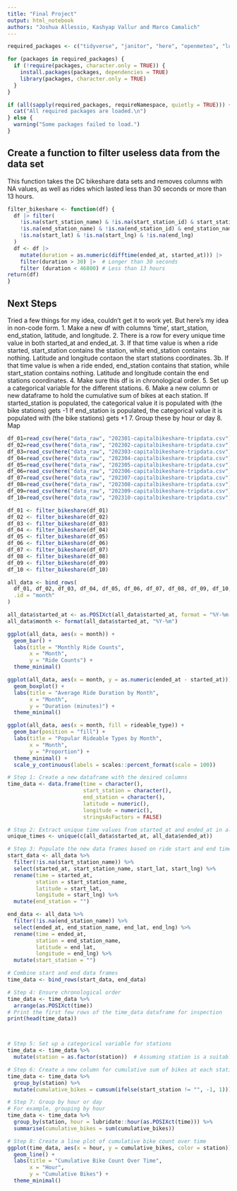 ```yaml
---
title: "Final Project"
output: html_notebook
authors: "Joshua Allessio, Kashyap Vallur and Marco Camalich"
---
```

 
```r
required_packages <- c("tidyverse", "janitor", "here", "openmeteo", "lubridate", "forcats", "dplyr")

for (packages in required_packages) {
  if (!require(packages, character.only = TRUE)) {
    install.packages(packages, dependencies = TRUE)
    library(packages, character.only = TRUE)
  }
}

if (all(sapply(required_packages, requireNamespace, quietly = TRUE))) {
  cat("All required packages are loaded.\n")
} else {
  warning("Some packages failed to load.")
}

```

## Create a function to filter useless data from the data set
This function takes the DC bikeshare data sets and removes columns with NA values, as well as rides which lasted
less than 30 seconds or more than 13 hours. 
```r
filter_bikeshare <- function(df) {
  df |> filter(
    !is.na(start_station_name) & !is.na(start_station_id) & start_station_name != "" & start_station_id != "" &
    !is.na(end_station_name) & !is.na(end_station_id) & end_station_name != "" & end_station_id != "" &
    !is.na(start_lat) & !is.na(start_lng) & !is.na(end_lng)    
  )
  df <- df |> 
    mutate(duration = as.numeric(difftime(ended_at, started_at))) |>  
    filter(duration > 30) |>  # Longer than 30 seconds
    filter (duration < 46800) # Less than 13 hours
return(df)
}
```


## Next Steps
Tried a few things for my idea, couldn't get it to work yet. But here's my idea in non-code form. 
1. Make a new df with columns 'time', start_station, end_station, latitude, and longitude. 
2. There is a row for every unique time value in both started_at and ended_at. 
3. If that time value is when a ride started, start_station contains the station, while end_station contains nothing.          Latitude and longitude contaon the start stations coordinates. 
3b. If that time value is when a ride ended, end_station contains that station, while start_station contains nothing.          Latitude and longitude contain the end stations coordinates. 
4. Make sure this df is in chronological order. 
5. Set up a categorical variable for the different stations. 
6. Make a new column or new dataframe to hold the cumulative sum of bikes at each station. 
   If started_station is populated, the categorical value it is populated with (the bike stations) gets -1
   If end_station is populated, the categorical value it is populated with (the bike stations) gets +1
7. Group these by hour or day
8. Map

```r
df_01=read_csv(here("data_raw", "202301-capitalbikeshare-tripdata.csv"))
df_02=read_csv(here("data_raw", "202302-capitalbikeshare-tripdata.csv"))
df_03=read_csv(here("data_raw", "202303-capitalbikeshare-tripdata.csv"))
df_04=read_csv(here("data_raw", "202304-capitalbikeshare-tripdata.csv"))
df_05=read_csv(here("data_raw", "202305-capitalbikeshare-tripdata.csv"))
df_06=read_csv(here("data_raw", "202306-capitalbikeshare-tripdata.csv"))
df_07=read_csv(here("data_raw", "202307-capitalbikeshare-tripdata.csv"))
df_08=read_csv(here("data_raw", "202308-capitalbikeshare-tripdata.csv"))
df_09=read_csv(here("data_raw", "202309-capitalbikeshare-tripdata.csv"))
df_10=read_csv(here("data_raw", "202310-capitalbikeshare-tripdata.csv"))
```

```r
df_01 <- filter_bikeshare(df_01)
df_02 <- filter_bikeshare(df_02)
df_03 <- filter_bikeshare(df_03)
df_04 <- filter_bikeshare(df_04)
df_05 <- filter_bikeshare(df_05)
df_06 <- filter_bikeshare(df_06)
df_07 <- filter_bikeshare(df_07)
df_08 <- filter_bikeshare(df_08)
df_09 <- filter_bikeshare(df_09)
df_10 <- filter_bikeshare(df_10)
```

```r
all_data <- bind_rows(
  df_01, df_02, df_03, df_04, df_05, df_06, df_07, df_08, df_09, df_10,
  .id = "month"
)

all_data$started_at <- as.POSIXct(all_data$started_at, format = "%Y-%m-%d %H:%M:%S")
all_data$month <- format(all_data$started_at, "%Y-%m")

ggplot(all_data, aes(x = month)) +
  geom_bar() +
  labs(title = "Monthly Ride Counts",
       x = "Month",
       y = "Ride Counts") +
  theme_minimal()
```

```r
ggplot(all_data, aes(x = month, y = as.numeric(ended_at - started_at))) +
  geom_boxplot() +
  labs(title = "Average Ride Duration by Month",
       x = "Month",
       y = "Duration (minutes)") +
  theme_minimal()
```

```r
ggplot(all_data, aes(x = month, fill = rideable_type)) +
  geom_bar(position = "fill") +
  labs(title = "Popular Rideable Types by Month",
       x = "Month",
       y = "Proportion") +
  theme_minimal() +
  scale_y_continuous(labels = scales::percent_format(scale = 100))
```



```r
# Step 1: Create a new dataframe with the desired columns
time_data <- data.frame(time = character(),
                        start_station = character(),
                        end_station = character(),
                        latitude = numeric(),
                        longitude = numeric(),
                        stringsAsFactors = FALSE)

# Step 2: Extract unique time values from started_at and ended_at in all_data
unique_times <- unique(c(all_data$started_at, all_data$ended_at))

# Step 3: Populate the new data frames based on ride start and end times
start_data <- all_data %>%
  filter(!is.na(start_station_name)) %>%
  select(started_at, start_station_name, start_lat, start_lng) %>%
  rename(time = started_at,
         station = start_station_name,
         latitude = start_lat,
         longitude = start_lng) %>%
  mutate(end_station = "")

end_data <- all_data %>%
  filter(!is.na(end_station_name)) %>%
  select(ended_at, end_station_name, end_lat, end_lng) %>%
  rename(time = ended_at,
         station = end_station_name,
         latitude = end_lat,
         longitude = end_lng) %>%
  mutate(start_station = "")

# Combine start and end data frames
time_data <- bind_rows(start_data, end_data)

# Step 4: Ensure chronological order
time_data <- time_data %>%
  arrange(as.POSIXct(time))
# Print the first few rows of the time_data dataframe for inspection
print(head(time_data))



# Step 5: Set up a categorical variable for stations
time_data <- time_data %>%
  mutate(station = as.factor(station))  # Assuming station is a suitable variable for categorization

# Step 6: Create a new column for cumulative sum of bikes at each station
time_data <- time_data %>%
  group_by(station) %>%
  mutate(cumulative_bikes = cumsum(ifelse(start_station != "", -1, 1)))

# Step 7: Group by hour or day
# For example, grouping by hour
time_data <- time_data %>%
  group_by(station, hour = lubridate::hour(as.POSIXct(time))) %>%
  summarise(cumulative_bikes = sum(cumulative_bikes))

# Step 8: Create a line plot of cumulative bike count over time
ggplot(time_data, aes(x = hour, y = cumulative_bikes, color = station)) +
  geom_line() +
  labs(title = "Cumulative Bike Count Over Time",
       x = "Hour",
       y = "Cumulative Bikes") +
  theme_minimal()
```


